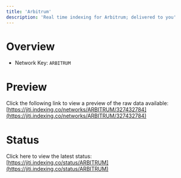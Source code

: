 ```yaml
---
title: 'Arbitrum'
description: 'Real time indexing for Arbitrum; delivered to you'
---
```


# Overview
- Network Key: `ARBITRUM`

# Preview
Click the following link to view a preview of the raw data available: [https://jiti.indexing.co/networks/ARBITRUM/327432784](https://jiti.indexing.co/networks/ARBITRUM/327432784)

# Status
Click here to view the latest status: [https://jiti.indexing.co/status/ARBITRUM](https://jiti.indexing.co/status/ARBITRUM)
